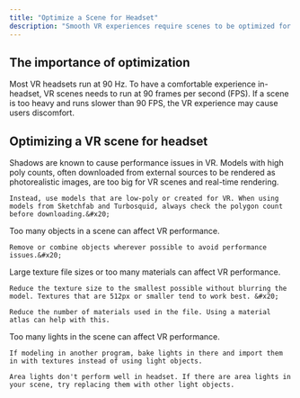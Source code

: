 ```yaml
---
title: "Optimize a Scene for Headset"
description: "Smooth VR experiences require scenes to be optimized for the headset. "
---
```


## The importance of optimization

Most VR headsets run at 90 Hz. To have a comfortable experience in-headset, VR scenes needs to run at 90 frames per second (FPS). If a scene is too heavy and runs slower than 90 FPS, the VR experience may cause users discomfort.

## Optimizing a VR scene for headset

<AccordionGroup>
  <Accordion title="Turn off shadows" defaultOpen={false}>
    Shadows are known to cause performance issues in VR.
  </Accordion>

  <Accordion title="Reduce polygon count for 3D models" defaultOpen={false}>
    Models with high poly counts, often downloaded from external sources to be rendered as photorealistic images, are too big for VR scenes and real-time rendering.

    Instead, use models that are low-poly or created for VR. When using models from Sketchfab and Turbosquid, always check the polygon count before downloading.&#x20;
  </Accordion>

  <Accordion title="Reduce the number of objects" defaultOpen={false}>
    Too many objects in a scene can affect VR performance.

    Remove or combine objects wherever possible to avoid performance issues.&#x20;
  </Accordion>

  <Accordion title="Reduce the size and number of materials" defaultOpen={false}>
    Large texture file sizes or too many materials can affect VR performance.

    Reduce the texture size to the smallest possible without blurring the model. Textures that are 512px or smaller tend to work best. &#x20;

    Reduce the number of materials used in the file. Using a material atlas can help with this.
  </Accordion>

  <Accordion title="Reduce number of lights" defaultOpen={false}>
    Too many lights in the scene can affect VR performance.

    If modeling in another program, bake lights in there and import them in with textures instead of using light objects.

    Area lights don't perform well in headset. If there are area lights in your scene, try replacing them with other light objects.
  </Accordion>
</AccordionGroup>